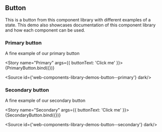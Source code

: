 
<Meta title="Web Components Library/Demos/Button"/>

<Props/>


## Button

This is a button from this component library with different examples of a state.
This demo also showcases documentation of this component library and how each component can be used.

### Primary button

A fine example of our primary button

<Story
  name="Primary"
  args={{
    buttonText: 'Click me'
  }}>
  {PrimaryButton.bind({})}
</Story>

<Source id={'web-components-library-demos-button--primary'} dark/>


### Secondary button

A fine example of our secondary button

<Story
  name="Secondary"
  args={{
    buttonText: 'Click me'
  }}>
  {SecondaryButton.bind({})}
</Story>

<Source id={'web-components-library-demos-button--secondary'} dark/>

